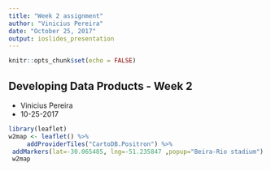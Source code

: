 ---
title: "Week 2 assignment"
author: "Vinicius Pereira"
date: "October 25, 2017"
output: ioslides_presentation
---

```{r setup, include=FALSE}
knitr::opts_chunk$set(echo = FALSE)
```

## Developing Data Products - Week 2
- Vinicius Pereira
- 10-25-2017
```{r, warning = FALSE}
library(leaflet) 
w2map <- leaflet() %>%
     addProviderTiles("CartoDB.Positron") %>%
 addMarkers(lat=-30.065485, lng=-51.235847 ,popup="Beira-Rio stadium")
 w2map
```

